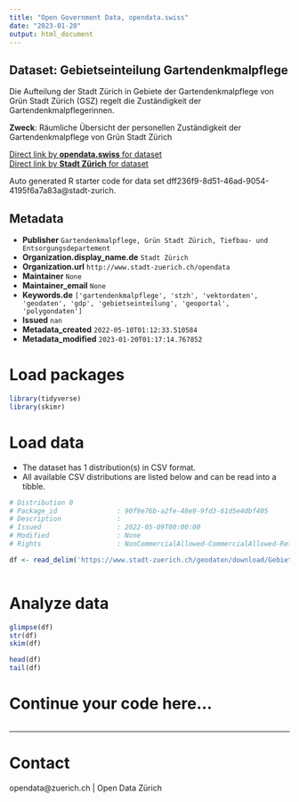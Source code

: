 ```yaml
---
title: "Open Government Data, opendata.swiss"
date: "2023-01-20"
output: html_document
---
```


## Dataset: Gebietseinteilung Gartendenkmalpflege

Die Aufteilung der Stadt Zürich in Gebiete der Gartendenkmalpflege von Grün Stadt Zürich (GSZ) regelt die Zuständigkeit der Gartendenkmalpflegerinnen.

**Zweck**: Räumliche Übersicht der personellen Zuständigkeit der Gartendenkmalpflege von Grün Stadt Zürich

[Direct link by **opendata.swiss** for dataset](https://opendata.swiss/de/dataset/gebietseinteilung-gartendenkmalpflege)<br>
[Direct link by **Stadt Zürich** for dataset](https://data.stadt-zuerich.ch/dataset/geo_gebietseinteilung_gartendenkmalpflege)

Auto generated R starter code for data set dff236f9-8d51-46ad-9054-4195f6a7a83a@stadt-zurich.

## Metadata

- **Publisher** `Gartendenkmalpflege, Grün Stadt Zürich, Tiefbau- und Entsorgungsdepartement`
- **Organization.display_name.de** `Stadt Zürich`
- **Organization.url** `http://www.stadt-zuerich.ch/opendata`
- **Maintainer** `None`
- **Maintainer_email** `None`
- **Keywords.de** `['gartendenkmalpflege', 'stzh', 'vektordaten', 'geodaten', 'gdp', 'gebietseinteilung', 'geoportal', 'polygondaten']`
- **Issued** `nan`
- **Metadata_created** `2022-05-10T01:12:33.510584`
- **Metadata_modified** `2023-01-20T01:17:14.767852`


# Load packages

```r

library(tidyverse)
library(skimr)

```

# Load data

-   The dataset has 1 distribution(s) in CSV format.
-   All available CSV distributions are listed below and can be read into a tibble.

```r

# Distribution 0
# Package_id               : 90f9e76b-a2fe-48e9-9fd3-61d5e4dbf405
# Description              : 
# Issued                   : 2022-05-09T00:00:00
# Modified                 : None
# Rights                   : NonCommercialAllowed-CommercialAllowed-ReferenceNotRequired

df <- read_delim('https://www.stadt-zuerich.ch/geodaten/download/Gebietseinteilung_Gartendenkmalpflege?format=10008')



```

# Analyze data

```r

glimpse(df)
str(df)
skim(df)

head(df)
tail(df)

```

# Continue your code here...

```r

```

------------------------------------------------------------------------

# Contact

opendata@zuerich.ch | Open Data Zürich

